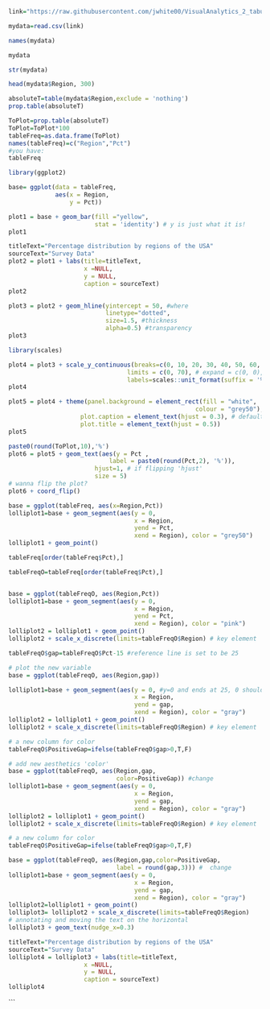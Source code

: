 ```r
link="https://raw.githubusercontent.com/jwhite00/VisualAnalytics_2_tabularData/master/Education%2070s%20to%2016.csv"

```

```r
mydata=read.csv(link)
```
```r
names(mydata)
```
```r
mydata

```

```r
str(mydata)
```
```r
head(mydata$Region, 300)

```

```r
absoluteT=table(mydata$Region,exclude = 'nothing')
prop.table(absoluteT)
```

```r
ToPlot=prop.table(absoluteT)
ToPlot=ToPlot*100
tableFreq=as.data.frame(ToPlot)
names(tableFreq)=c("Region","Pct")
#you have:
tableFreq

```
```r
library(ggplot2)

```

```r
base= ggplot(data = tableFreq, 
             aes(x = Region,
                 y = Pct)) 
```

```r
plot1 = base + geom_bar(fill ="yellow",
                        stat = 'identity') # y is just what it is!
plot1
```

```r
titleText="Percentage distribution by regions of the USA"
sourceText="Survey Data"
plot2 = plot1 + labs(title=titleText,
                     x =NULL, 
                     y = NULL,
                     caption = sourceText)
plot2
```

```r
plot3 = plot2 + geom_hline(yintercept = 50, #where
                           linetype="dotted", 
                           size=1.5, #thickness
                           alpha=0.5) #transparency
plot3
```

```r
library(scales)

plot4 = plot3 + scale_y_continuous(breaks=c(0, 10, 20, 30, 40, 50, 60, 70),
                                 limits = c(0, 70), # expand = c(0, 0),
                                 labels=scales::unit_format(suffix = '%')) 
plot4


```

```r
plot5 = plot4 + theme(panel.background = element_rect(fill = "white",
                                                    colour = "grey50"),
                    plot.caption = element_text(hjust = 0.3), # default was 1
                    plot.title = element_text(hjust = 0.5))
plot5
```

```r
paste0(round(ToPlot,10),'%')
plot6 = plot5 + geom_text(aes(y = Pct ,
                            label = paste0(round(Pct,2), '%')),
                        hjust=1, # if flipping 'hjust'
                        size = 5)
# wanna flip the plot?
plot6 + coord_flip()
```
```r
base = ggplot(tableFreq, aes(x=Region,Pct)) 
lolliplot1=base + geom_segment(aes(y = 0, 
                                   x = Region, 
                                   yend = Pct, 
                                   xend = Region), color = "grey50") 
lolliplot1 + geom_point()
```

```r
tableFreq[order(tableFreq$Pct),]

```

```r
tableFreqO=tableFreq[order(tableFreq$Pct),]


base = ggplot(tableFreqO, aes(Region,Pct)) 
lolliplot1=base + geom_segment(aes(y = 0, 
                                   x = Region, 
                                   yend = Pct, 
                                   xend = Region), color = "pink") 
lolliplot2 = lolliplot1 + geom_point()
lolliplot2 + scale_x_discrete(limits=tableFreqO$Region) # key element


```

```r
tableFreqO$gap=tableFreqO$Pct-15 #reference line is set to be 25

# plot the new variable
base = ggplot(tableFreqO, aes(Region,gap)) 

lolliplot1=base + geom_segment(aes(y = 0, #y=0 and ends at 25, 0 should remain, gap should be different 
                                   x = Region, 
                                   yend = gap, 
                                   xend = Region), color = "gray") 
lolliplot2 = lolliplot1 + geom_point()
lolliplot2 + scale_x_discrete(limits=tableFreqO$Region) # key element
```
```r
# a new column for color
tableFreqO$PositiveGap=ifelse(tableFreqO$gap>0,T,F)

# add new aesthetics 'color'
base = ggplot(tableFreqO, aes(Region,gap,
                              color=PositiveGap)) #change
lolliplot1=base + geom_segment(aes(y = 0, 
                                   x = Region, 
                                   yend = gap, 
                                   xend = Region), color = "gray") 
lolliplot2 = lolliplot1 + geom_point()
lolliplot2 + scale_x_discrete(limits=tableFreqO$Region) # key element
```
```r
# a new column for color
tableFreqO$PositiveGap=ifelse(tableFreqO$gap>0,T,F)

base = ggplot(tableFreqO, aes(Region,gap,color=PositiveGap,
                              label = round(gap,3))) #  change
lolliplot1=base + geom_segment(aes(y = 0, 
                                   x = Region, 
                                   yend = gap, 
                                   xend = Region), color = "gray") 
lolliplot2=lolliplot1 + geom_point() 
lolliplot3= lolliplot2 + scale_x_discrete(limits=tableFreqO$Region) 
# annotating and moving the text on the horizontal
lolliplot3 + geom_text(nudge_x=0.3) 
```
```r
titleText="Percentage distribution by regions of the USA"
sourceText="Survey Data"
lolliplot4 = lolliplot3 + labs(title=titleText,
                     x =NULL, 
                     y = NULL,
                     caption = sourceText)
lolliplot4
```

```